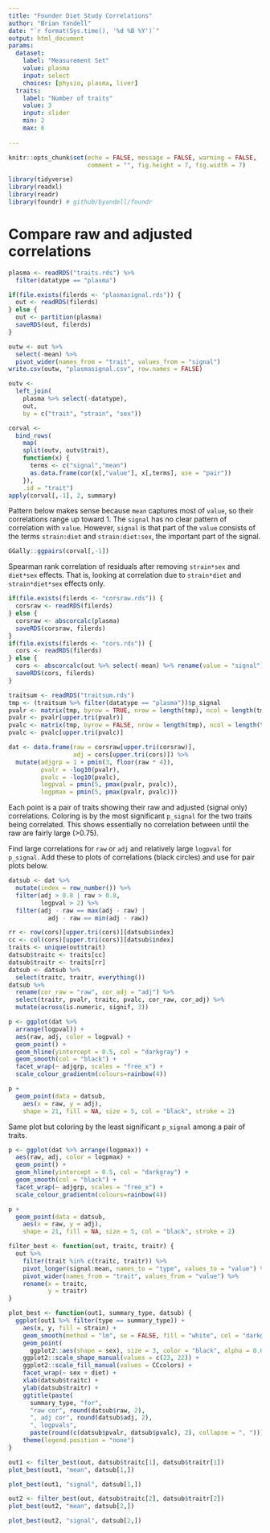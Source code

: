 ```yaml
---
title: "Founder Diet Study Correlations"
author: "Brian Yandell"
date: "`r format(Sys.time(), '%d %B %Y')`"
output: html_document
params:
  dataset:
    label: "Measurement Set"
    value: plasma
    input: select
    choices: [physio, plasma, liver]
  traits:
    label: "Number of traits"
    value: 3
    input: slider
    min: 2
    max: 6
    
---
```


```r
knitr::opts_chunk$set(echo = FALSE, message = FALSE, warning = FALSE,
                      comment = "", fig.height = 7, fig.width = 7)
```

```r
library(tidyverse)
library(readxl)
library(readr)
library(foundr) # github/byandell/foundr
```

# Compare raw and adjusted correlations

```r
plasma <- readRDS("traits.rds") %>%
  filter(datatype == "plasma")
```

```r
if(file.exists(filerds <- "plasmasignal.rds")) {
  out <- readRDS(filerds)
} else {
  out <- partition(plasma)
  saveRDS(out, filerds)
}
```

```r
outw <- out %>%
  select(-mean) %>%
  pivot_wider(names_from = "trait", values_from = "signal")
write.csv(outw, "plasmasignal.csv", row.names = FALSE)
```

```r
outv <- 
  left_join(
    plasma %>% select(-datatype),
    out,
    by = c("trait", "strain", "sex"))
```

```r
corval <- 
  bind_rows(
    map(
    split(outv, outv$trait),
    function(x) {
      terms <- c("signal","mean")
      as.data.frame(cor(x[,"value"], x[,terms], use = "pair"))
    }),
    .id = "trait")
apply(corval[,-1], 2, summary)
```

Pattern below makes sense because `mean` captures most of `value`, so their correlations range up toward 1. The `signal` has no clear pattern of correlation with `value`. However, `signal` is that part of the `value` consists of the terms `strain:diet` and `strain:diet:sex`, the important part of the signal.

```r
GGally::ggpairs(corval[,-1])
```


Spearman rank correlation of residuals after removing `strain*sex` and `diet*sex` effects.
That is, looking at correlation due to `strain*diet` and `strain*diet*sex` effects only.

```r
if(file.exists(filerds <- "corsraw.rds")) {
  corsraw <- readRDS(filerds)
} else {
  corsraw <- abscorcalc(plasma)
  saveRDS(corsraw, filerds)  
}
if(file.exists(filerds <- "cors.rds")) {
  cors <- readRDS(filerds)
} else {
  cors <- abscorcalc(out %>% select(-mean) %>% rename(value = "signal"))
  saveRDS(cors, filerds)  
}
```

```r
traitsum <- readRDS("traitsum.rds")
tmp <- (traitsum %>% filter(datatype == "plasma"))$p_signal
pvalr <- matrix(tmp, byrow = TRUE, nrow = length(tmp), ncol = length(tmp))
pvalr <- pvalr[upper.tri(pvalr)]
pvalc <- matrix(tmp, byrow = FALSE, nrow = length(tmp), ncol = length(tmp))
pvalc <- pvalc[upper.tri(pvalc)]
```

```r
dat <- data.frame(raw = corsraw[upper.tri(corsraw)],
                  adj = cors[upper.tri(cors)]) %>%
  mutate(adjgrp = 1 + pmin(3, floor(raw * 4)),
         pvalr = -log10(pvalr),
         pvalc = -log10(pvalc),
         logpval = pmin(5, pmax(pvalr, pvalc)),
         logpmax = pmin(5, pmax(pvalr, pvalc)))
```

Each point is a pair of traits showing their raw and adjusted (signal only) correlations. Coloring is by the most significant `p_signal`
for the two traits being correlated. This shows essentially no correlation between  until the raw are fairly large (>0.75). 

Find large correlations for `raw` or `adj` and relatively large `logpval` for `p_signal`. Add these to plots of correlations (black circles) and use for pair
plots below.

```r
datsub <- dat %>%
  mutate(index = row_number()) %>%
  filter(adj > 0.8 | raw > 0.8,
         logpval > 2) %>%
  filter(adj - raw == max(adj - raw) |
           adj - raw == min(adj - raw))
```

```r
rr <- row(cors)[upper.tri(cors)][datsub$index]
cc <- col(cors)[upper.tri(cors)][datsub$index]
traits <- unique(out$trait)
datsub$traitc <- traits[cc]
datsub$traitr <- traits[rr]
datsub <- datsub %>%
  select(traitc, traitr, everything())
datsub %>%
  rename(cor_raw = "raw", cor_adj = "adj") %>%
  select(traitr, pvalr, traitc, pvalc, cor_raw, cor_adj) %>%
  mutate(across(is.numeric, signif, 3))
```

```r
p <- ggplot(dat %>%
  arrange(logpval)) +
  aes(raw, adj, color = logpval) +
  geom_point() +
  geom_hline(yintercept = 0.5, col = "darkgray") +
  geom_smooth(col = "black") + 
  facet_wrap(~ adjgrp, scales = "free_x") +
  scale_colour_gradientn(colours=rainbow(4))
```

```r
p +
  geom_point(data = datsub, 
    aes(x = raw, y = adj), 
    shape = 21, fill = NA, size = 5, col = "black", stroke = 2)
```

Same plot but coloring by the least significant `p_signal` among a pair of traits.

```r
p <- ggplot(dat %>% arrange(logpmax)) +
  aes(raw, adj, color = logpmax) +
  geom_point() +
  geom_hline(yintercept = 0.5, col = "darkgray") +
  geom_smooth(col = "black") + 
  facet_wrap(~ adjgrp, scales = "free_x") +
  scale_colour_gradientn(colours=rainbow(4))
```

```r
p +
  geom_point(data = datsub, 
    aes(x = raw, y = adj), 
    shape = 21, fill = NA, size = 5, col = "black", stroke = 2)
```

```r
filter_best <- function(out, traitc, traitr) {
  out %>%
    filter(trait %in% c(traitc, traitr)) %>%
    pivot_longer(signal:mean, names_to = "type", values_to = "value") %>%
    pivot_wider(names_from = "trait", values_from = "value") %>%
    rename(x = traitc,
           y = traitr)
}
```

```r
plot_best <- function(out1, summary_type, datsub) {
  ggplot(out1 %>% filter(type == summary_type)) +
    aes(x, y, fill = strain) +
    geom_smooth(method = "lm", se = FALSE, fill = "white", col = "darkgray", formula = "y ~ x") +
    geom_point(
      ggplot2::aes(shape = sex), size = 3, color = "black", alpha = 0.65) +
    ggplot2::scale_shape_manual(values = c(23, 22)) +
    ggplot2::scale_fill_manual(values = CCcolors) +
    facet_wrap(~ sex + diet) +
    xlab(datsub$traitc) +
    ylab(datsub$traitr) +
    ggtitle(paste(
      summary_type, "for",
      "raw cor", round(datsub$raw, 2),
      ", adj cor", round(datsub$adj, 2),
      ", logpvals", 
      paste(round(c(datsub$pvalr, datsub$pvalc), 2), collapse = ", "))) +
    theme(legend.position = "none")
}
```

```r
out1 <- filter_best(out, datsub$traitc[1], datsub$traitr[1])
plot_best(out1, "mean", datsub[1,])
```

```r
plot_best(out1, "signal", datsub[1,])
```

```r
out2 <- filter_best(out, datsub$traitc[2], datsub$traitr[2])
plot_best(out2, "mean", datsub[2,])
```

```r
plot_best(out2, "signal", datsub[2,])
```


